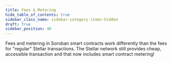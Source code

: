 ```yaml
---
title: Fees & Metering
hide_table_of_contents: true
sidebar_class_name: sidebar-category-items-hidden
draft: true
sidebar_position: 40
---
```


Fees and metering in Soroban smart contracts work differently than the fees for "regular" Stellar transactions. The Stellar network still provides cheap, accessible transaction and that now includes smart contract metering!
